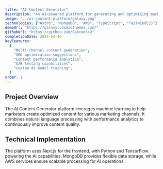```yaml
---
title: "AI Content Generator"
description: "An AI-powered platform for generating and optimizing marketing content across multiple channels."
image: "../ai-content-platform/galaxy.png"
technologies: ["Astro", "MongoDB", "AWS", "TypeScript", "TailwindCSS"]
demoUrl: "https://galaxy.cosmicthemes.com/"
githubUrl: "https://github.com/Boston343"
completionDate: 2024-03-10
keyFeatures:
  [
    "Multi-channel content generation",
    "SEO optimization suggestions",
    "Content performance analytics",
    "A/B testing capabilities",
    "Custom AI model training",
  ]
order: 1
---
```


## Project Overview

The AI Content Generator platform leverages machine learning to help marketers create optimized content for various marketing channels. It combines natural language processing with performance analytics to continuously improve content quality.

## Technical Implementation

The platform uses Next.js for the frontend, with Python and TensorFlow powering the AI capabilities. MongoDB provides flexible data storage, while AWS services ensure scalable processing for AI operations.